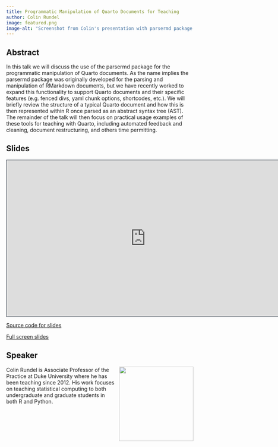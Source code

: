 ```yaml
---
title: Programmatic Manipulation of Quarto Documents for Teaching
author: Colin Rundel
image: featured.png
image-alt: "Screenshot from Colin's presentation with parsermd package logo overlaid."
---
```


## Abstract

In this talk we will discuss the use of the parsermd package for the programmatic manipulation of Quarto documents.
As the name implies the parsermd package was originally developed for the parsing and manipulation of RMarkdown documents, but we have recently worked to expand this functionality to support Quarto documents and their specific features (e.g. fenced divs, yaml chunk options, shortcodes, etc.).
We will briefly review the structure of a typical Quarto document and how this is then represented within R once parsed as an abstract syntax tree (AST).
The remainder of the talk will then focus on practical usage examples of these tools for teaching with Quarto, including automated feedback and cleaning, document restructuring, and others time permitting.

## Slides

```{=html}
<iframe class="slide-deck" src="https://rundel.github.io/Presentations/JSM2024/jsm2024.html" height="420" width="747" style="border: 1px solid #2e3846;"></iframe>
```
[Source code for slides](https://github.com/rundel/Presentations/tree/master/JSM2024)

[Full screen slides](https://rundel.github.io/Presentations/JSM2024/jsm2024.html)

## Speaker

![](colin.png){style="float: right; padding-left: 10px;" fig-alt="Photo of Colin Rundel" width="200"}

Colin Rundel is Associate Professor of the Practice at Duke University where he has been teaching since 2012.
His work focuses on teaching statistical computing to both undergraduate and graduate students in both R and Python.
